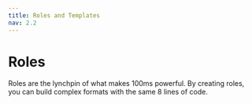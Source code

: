```yaml
---
title: Roles and Templates
nav: 2.2
---
```


# Roles

Roles are the lynchpin of what makes 100ms powerful. By creating roles, you can build complex formats with the same 8 lines of code.
